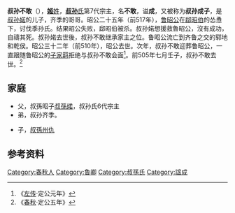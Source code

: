 {{模板:Infobox 先秦人物
|名稱=叔孫不敢
|姓=[[姬姓|姬]]
|氏=[[叔孫氏|叔孫]]
|名=不敢
|字=
|别名=叔孫成子
|别字=
|諡号=成
|官位=[[魯國|魯國]][[司馬|司馬]]
|時代=春秋
|國家=魯國
|身份=卿，
|出生=
|逝世=
|父=[[叔孫婼|叔孫婼]]
|子女=[[叔孫州仇|叔孫州仇]]
}}

'''叔孙不敢'''（{{bd|？||前505年||catIdx=S}}），[[姬姓|'''姬'''姓]]，[[叔孙氏|'''叔孙'''氏]]第7代宗主，名'''不敢'''，谥'''成'''，又被称为'''叔孙成子'''，是[[叔孙婼|叔孙婼]]的儿子，齐季的哥哥。昭公二十五年（前517年），[[鲁昭公|鲁昭公]]在[[郈昭伯|郈昭伯]]的怂恿下，讨伐季孙氏。结果昭公失败，郈昭伯被杀。叔孙婼想援救魯昭公，沒有成功，自禱其死。叔孙婼去世後，叔孙不敢继承家主之位。鲁昭公流亡到齐鲁之交的郓地和乾侯。昭公三十二年（前510年），昭公去世。次年，叔孙不敢迎葬鲁昭公，一直跟随鲁昭公的[[子家羁|子家羁]]拒绝与叔孙不敢会面<ref>《[[左传|左传]]·定公元年》</ref>。前505年七月壬子，叔孙不敢去世。<ref>《[[春秋|春秋]]·定公五年》</ref>

==家庭==
*父，叔孫昭子[[叔孫婼|叔孫婼]]，叔孙氏6代宗主
*弟，叔孙齐季。

*子，[[叔孫州仇|叔孫州仇]]

== 参考资料 ==
{{reflist}}
{{start box}}
{{s-before|父[[叔孙昭子|叔孙昭子]]叔孙婼}}
{{s-title|[[魯國|魯國]][[叔孙氏|叔孙氏]]宗主|前517年—前505年}}
{{s-after|子[[叔孙武叔|叔孙武叔]]叔孙州仇}}
{{end box}}

{{三桓}}

[[Category:春秋人|Category:春秋人]]
[[Category:鲁卿|Category:鲁卿]]
[[Category:叔孫氏|Category:叔孫氏]]
[[Category:諡成|Category:諡成]]